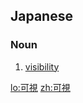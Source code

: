 ==Japanese==
{{ja-kanjitab|か|し|yomi=o}}

===Noun===
{{ja-noun|かし}}

# [[visibility]]

[[lo:可視]]
[[zh:可視]]